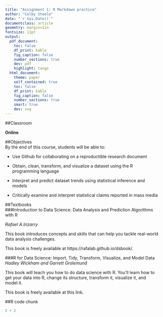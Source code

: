 ```yaml
---
title: "Assignment 1: R Markdown practice"
author: "Colby Steele"
date: "`r Sys.Date()`"
documentclass: article
geometry: margin=1in
fontsize: 11pt
output:
  pdf_document:
    toc: false
    df_print: kable
    fig_caption: false
    number_sections: true
    dev: pdf
    highlight: tango
  html_document:
    theme: paper
    self_contained: true
    toc: false
    df_print: kable
    fig_caption: false
    number_sections: true
    smart: true
    dev: svg
---
```


<!-- Write your Markdown below this line -->

##Classroom
  
**Online**   
  
##Objectives  
By the end of this course, students will be able to:  

 * Use Github for collaborating on a reproductible research document
 
  + Obtain, clean, transform, and visualize a dataset using the R programming language
  
  + Interpret and predict dataset trends using statistical inference and models
  
  + Critically examine and interpret statistical claims reported in mass media
  
##Textbooks  
###Introduction to Data Science: Data Analysis and Prediction Algorithms with R  

*Rafael A.Irizarry*  

This book introduces concepts and skills that can help you tackle real-world data analysis challenges.  
  
This book is freely available at https://rafalab.github.io/dsbook/.  

###R for Data Science: Import, Tidy, Transform, Visualize, and Model Data  
*Hadley Wickham and Garrett Grolemund*  

This book will teach you how to do data science with R. You'll learn how to get your data into R, change its structure, transform it, visualize it, and model it.  

This book is freely available at this link.  

##R code chunk  
```r
2 + 2
```




